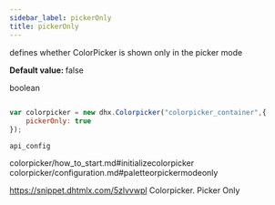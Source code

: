 ```yaml
---
sidebar_label: pickerOnly
title: pickerOnly
---
```



          


<Short>
 
defines whether ColorPicker is shown only in the picker mode



</Short>


<strong>Default value: </strong> 
false



<Type>
 boolean


</Type>


~~~js
 
var colorpicker = new dhx.Colorpicker("colorpicker_container",{
	pickerOnly: true
});


~~~
	api_config

<Descr>
 


</Descr>


 colorpicker/how_to_start.md#initializecolorpicker
colorpicker/configuration.md#paletteorpickermodeonly


 https://snippet.dhtmlx.com/5zlvvwpl	Colorpicker. Picker Only
